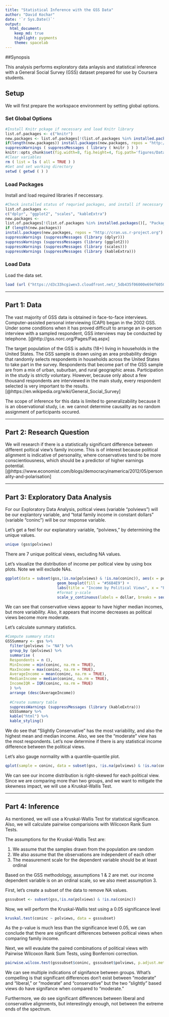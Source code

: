 ```yaml
---
title: "Statistical Inference with the GSS Data"
author: "David Kochar"
date: '`r Sys.Date()`'
output: 
  html_document: 
    keep_md: true
    highlight: pygments
    theme: spacelab
---
```


##Synopsis

This analysis performs exploratory data anlaysis and statistical inference with a General Social Survey (GSS) dataset prepared for use by Coursera students.

## Setup

We will first prepare the workspace environment by setting global options.

### Set Global Options

```r
#Install Knitr pckage if necessary and load Knitr library
list.of.packages <- c("knitr")
new.packages <- list.of.packages[!(list.of.packages %in% installed.packages()[,"Package"])]
if(length(new.packages)) install.packages(new.packages, repos = "http://cran.us.r-project.org")
suppressWarnings ( suppressMessages ( library ( knitr ) ) )
knitr::opts_chunk$set(fig.width=8, fig.height=4, fig.path='figures/DataAnalysisProject_', echo=TRUE, warning=FALSE, message=FALSE)
#Clear variables
rm ( list = ls ( all = TRUE ) )
#Get and set working directory
setwd ( getwd ( ) )
```

### Load Packages

Install and load required libraries if neccessary.

```r
#Check installed status of requried packages, and install if necessary
list.of.packages <-
c("dplyr", "ggplot2", "scales", "kableExtra")
new.packages <-
list.of.packages[!(list.of.packages %in% installed.packages()[, "Package"])]
if (length(new.packages))
install.packages(new.packages, repos = "http://cran.us.r-project.org")
suppressWarnings (suppressMessages (library (dplyr)))
suppressWarnings (suppressMessages (library (ggplot2)))
suppressWarnings (suppressMessages (library (scales)))
suppressWarnings (suppressMessages (library (kableExtra)))
```

### Load Data

Load the data set. 

```r
load (url ("https://d3c33hcgiwev3.cloudfront.net/_5db435f06000e694f6050a2d43fc7be3_gss.Rdata?Expires=1512777600&Signature=fSqFvFcwuQ6KQCYc-sGFX42wym9hhfZTBDUWr8v0wvLpkDdt6rCL1zmoefY7U11h9Q5TVJBjQJyBUvqWvIfIaWkwJVa6euAUE3IqzcAmbL67gNcDOqaNomiXtjpRsPeWgfmIk-p7MFAMpx-WZrThP1AkzjFgst5uo03rm9K8r~o_&Key-Pair-Id=APKAJLTNE6QMUY6HBC5A"))
```



* * *

## Part 1: Data

The vast majority of GSS data is obtained in face-to-face interviews. Computer-assisted personal interviewing (CAPI) began in the 2002 GSS. Under some conditions when it has proved difficult to arrange an in-person interview with a sampled respondent, GSS interviews may be conducted by telephone.
[@http://gss.norc.org/Pages/Faq.aspx]

The target population of the GSS is adults (18+) living in households in the United States. The GSS sample is drawn using an area probability design that randomly selects respondents in households across the United States to take part in the survey. Respondents that become part of the GSS sample are from a mix of urban, suburban, and rural geographic areas. Participation in the study is strictly voluntary. However, because only about a few thousand respondents are interviewed in the main study, every respondent selected is very important to the results.
[@https://en.wikipedia.org/wiki/General_Social_Survey]

The scope of inference for this data is limited to generalizability because it is an observational study, i.e. we cannot determine causality as no random assignment of participants occured.

* * *

## Part 2: Research Question

We will research if there is a statistically significant difference between different poltical view's family income. This is of interest because political alignment is indicative of personality, where conservatives tend to be more conscientiousness, which should be a predictor of higher earnings potential.
[@https://www.economist.com/blogs/democracyinamerica/2012/05/personality-and-polarisation]

* * *

## Part 3: Exploratory Data Analysis

For our Exploratory Data Analysis, poltical views (variable "polviews") will be our explantory variable, and "total family income in constant dollars" (variable "coninc") will be our response variable.

Let's get a feel for our explanatory variable, "polviews," by determining the unique values.

```r
unique (gss$polviews)
```

There are 7 unique political views, excluding NA values.

Let's visualize the distribution of income per poltical view by using box plots. Note we will exclude NAs.

```r
ggplot(data = subset(gss,!is.na(polviews) & !is.na(coninc)), aes(x = polviews, y = coninc)) +
                       geom_boxplot(fill = "#56B4E9") +
                       labs(title = "Income by Political Views", x = "Political View", y = "Income") +
                       #format y-scale
                       scale_y_continuous(labels = dollar, breaks = seq(0, 200000, by = 25000)) 
```

We can see that conservative views appear to have higher median incomes, but more variability. Also, it appears that income decreases as political views become more moderate.

Let's calculate summary statistics.

```r
#Compute summary stats
GSSSummary <- gss %>%
  filter(polviews != "NA") %>%
  group_by (polviews) %>%
  summarise (
  Respondents = n (),
  MinIncome = min(coninc, na.rm = TRUE),
  MaxIncome = max(coninc, na.rm = TRUE),
  AverageIncome = mean(coninc, na.rm = TRUE),
  MedianIncome = median(coninc, na.rm = TRUE),
  IncomeIQR = IQR(coninc, na.rm = TRUE)
  ) %>%
  arrange (desc(AverageIncome))
  
  #Create summary table
  suppressWarnings (suppressMessages (library (kableExtra)))
  GSSSummary %>%
  kable("html") %>%
  kable_styling()
```

We do see that "Slightly Conservative" has the most variability, and also the highest mean and median income. Also, we see the "moderate" view has the most respondents. Let's now determine if there is any statistical income difference between the political views.

Let's also gauge normality with a quantile-quantile plot.

```r
qplot(sample = coninc, data = subset(gss, !is.na(polviews) & !is.na(coninc)), color=polviews)
```

We can see our income distribution is right-skewed for each political view. Since we are comparing more than two groups, and we want to mitigate the skewness impact, we will use a Kruskal-Wallis Test.

* * *

## Part 4: Inference

As mentioned, we will use a Kruskal-Wallis Test for statistical significance. Also, we will calculate pairwise comparisions with Wilcoxon Rank Sum Tests.

The assumptions for the Kruskal-Wallis Test are:

1. We assume that the samples drawn from the population are random
2. We also assume that the observations are independent of each other
3. The measurement scale for the dependent variable should be at least ordinal

Based on the GSS methodology, assumptions 1 & 2 are met. our income dependent variable is on an ordinal scale, so we also meet assumption 3.

First, let's create a subset of the data to remove NA values.

```r
gsssubset <- subset(gss,!is.na(polviews) & !is.na(coninc))
```

Now, we will perform the Kruskal-Wallis test using a 0.05 significance level

```r
kruskal.test(coninc ~ polviews, data = gsssubset)
```

As the p-value is much less than the significance level 0.05, we can conclude that there are significant differences between poltical views when comparing family income.

Next, we will evaulate the paired combinations of political views with Pairwise Wilcoxon Rank Sum Tests, using Bonferroni correction.

```r
pairwise.wilcox.test(gsssubset$coninc, gsssubset$polviews, p.adjust.method = "bonferroni")
```

We can see multiple indications of signifance between groups. What's compelling is that significant differences don't exist between "moderate" and "liberal," or "moderate" and "conservative" but the two "slightly" based views do have signifance when compared to "moderate."

Furthermore, we do see significant differences between liberal and conservative alignments, but interestingly enough, not between the extreme ends of the spectrum.
